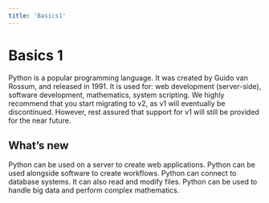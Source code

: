 ```yaml
---
title: 'Basics1'
---
```


# Basics 1

Python is a popular programming language. It was created by Guido van Rossum, and released in 1991.
It is used for:
web development (server-side),
software development,
mathematics,
system scripting.
We highly recommend that you start migrating to v2, as v1 will eventually be
discontinued. However, rest assured that support for v1 will still be provided
for the near future.

## What’s new 

Python can be used on a server to create web applications.
Python can be used alongside software to create workflows.
Python can connect to database systems. It can also read and modify files.
Python can be used to handle big data and perform complex mathematics.